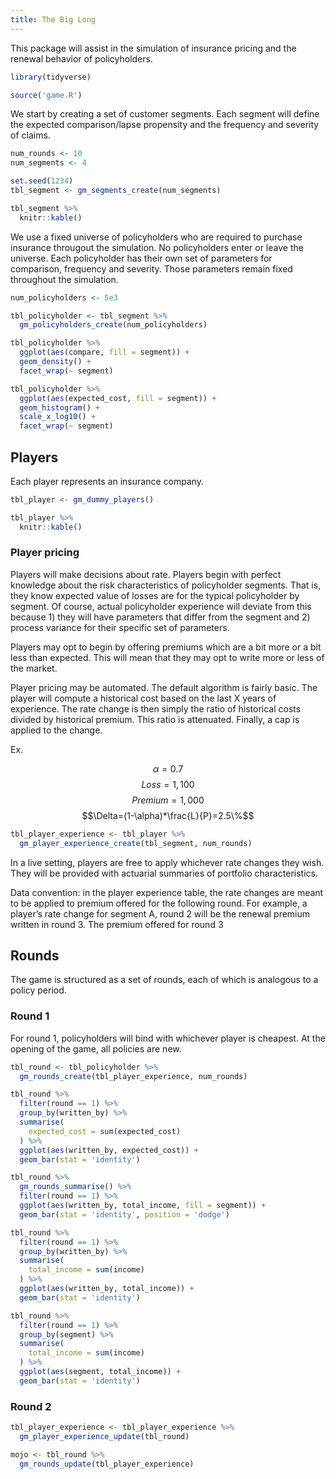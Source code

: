 ```yaml
---
title: The Big Long
---
```


This package will assist in the simulation of insurance pricing and the renewal behavior of policyholders.

```r
library(tidyverse)

source('game.R')
```

We start by creating a set of customer segments. Each segment will define the expected comparison/lapse propensity and the frequency and severity of claims.

```r
num_rounds <- 10
num_segments <- 4

set.seed(1234)
tbl_segment <- gm_segments_create(num_segments)
```

```r
tbl_segment %>% 
  knitr::kable()
```

We use a fixed universe of policyholders who are required to purchase insurance througout the simulation. No policyholders enter or leave the universe. Each policyholder has their own set of parameters for comparison, frequency and severity. Those parameters remain fixed throughout the simulation.

```r
num_policyholders <- 5e3

tbl_policyholder <- tbl_segment %>% 
  gm_policyholders_create(num_policyholders)
```

```r
tbl_policyholder %>% 
  ggplot(aes(compare, fill = segment)) +
  geom_density() + 
  facet_wrap(~ segment)
```

```r
tbl_policyholder %>% 
  ggplot(aes(expected_cost, fill = segment)) +
  geom_histogram() + 
  scale_x_log10() +
  facet_wrap(~ segment)
```

## Players

Each player represents an insurance company.

```r
tbl_player <- gm_dummy_players()
```

```r
tbl_player %>% 
  knitr::kable()
```

### Player pricing

Players will make decisions about rate. Players begin with perfect knowledge about the risk characteristics of policyholder segments. That is, they know expected value of losses are for the typical policyholder by segment. Of course, actual policyholder experience will deviate from this because 1) they will have parameters that differ from the segment and 2) process variance for their specific set of parameters.

Players may opt to begin by offering premiums which are a bit more or a bit less than expected. This will mean that they may opt to write more or less of the market.

Player pricing may be automated. The default algorithm is fairly basic. The player will compute a historical cost based on the last X years of experience. The rate change is then simply the ratio of historical costs divided by historical premium. This ratio is attenuated. Finally, a cap is applied to the change.

Ex.

$$\alpha = 0.7$$
$$Loss = 1,100$$
$$Premium = 1,000$$
$$\Delta=(1-\alpha)*\frac{L}{P}=2.5\%$$

```r
tbl_player_experience <- tbl_player %>% 
  gm_player_experience_create(tbl_segment, num_rounds)
```

In a live setting, players are free to apply whichever rate changes they wish. They will be provided with actuarial summaries of portfolio characteristics.

Data convention: in the player experience table, the rate changes are meant to be applied to premium offered for the following round. For example, a player's rate change for segment A, round 2 will be the renewal premium written in round 3. The premium offered for round 3 

## Rounds

The game is structured as a set of rounds, each of which is analogous to a policy period. 

### Round 1

For round 1, policyholders will bind with whichever player is cheapest. At the opening of the game, all policies are new.

```r
tbl_round <- tbl_policyholder %>% 
  gm_rounds_create(tbl_player_experience, num_rounds)
```

```r
tbl_round %>% 
  filter(round == 1) %>% 
  group_by(written_by) %>% 
  summarise(
    expected_cost = sum(expected_cost)
  ) %>% 
  ggplot(aes(written_by, expected_cost)) + 
  geom_bar(stat = 'identity')

tbl_round %>% 
  gm_rounds_summarise() %>% 
  filter(round == 1) %>% 
  ggplot(aes(written_by, total_income, fill = segment)) + 
  geom_bar(stat = 'identity', position = 'dodge')

tbl_round %>% 
  filter(round == 1) %>% 
  group_by(written_by) %>% 
  summarise(
    total_income = sum(income)
  ) %>% 
  ggplot(aes(written_by, total_income)) + 
  geom_bar(stat = 'identity')

tbl_round %>% 
  filter(round == 1) %>% 
  group_by(segment) %>% 
  summarise(
    total_income = sum(income)
  ) %>% 
  ggplot(aes(segment, total_income)) + 
  geom_bar(stat = 'identity')
```

### Round 2

```r
tbl_player_experience <- tbl_player_experience %>% 
  gm_player_experience_update(tbl_round)

mojo <- tbl_round %>% 
  gm_rounds_update(tbl_player_experience)
```

